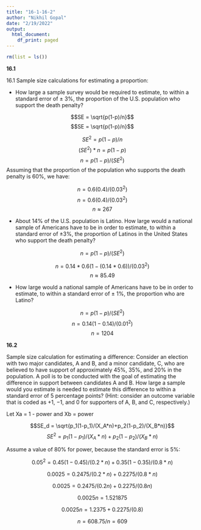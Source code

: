 ```yaml
---
title: "16-1-16-2"
author: "Nikhil Gopal"
date: "2/19/2022"
output:
  html_document:
    df_print: paged
---
```


```r
rm(list = ls())
```

**16.1**

16.1 Sample size calculations for estimating a proportion:

+ How large a sample survey would be required to estimate, to within a standard error of ± 3%,
the proportion of the U.S. population who support the death penalty?

$$SE = \sqrt{p(1-p)/n}$$
$$SE = \sqrt{p(1-p)/n}$$

$$SE^2 = p(1-p)/n$$
$$(SE^2)*n = p(1-p)$$
$$n = p(1-p)/(SE^2)$$
Assuming that the proportion of the population who supports the death penalty is 60%, we have:


$$n = 0.6(0.4)/(0.03^2)$$
$$n = 0.6(0.4)/(0.03^2)$$
$$n  \approx{267}$$

+ About 14% of the U.S. population is Latino. How large would a national sample of Americans
have to be in order to estimate, to within a standard error of ±3%, the proportion of Latinos
in the United States who support the death penalty?

$$n = p(1-p)/(SE^2)$$

$$n = 0.14*0.6(1-(0.14*0.6))/(0.03^2)$$
$$n \approx{85.49}$$

+ How large would a national sample of Americans have to be in order to estimate, to within a
standard error of ± 1%, the proportion who are Latino?

$$n = p(1-p)/(SE^2)$$
$$n = 0.14(1-0.14)/(0.01^2)$$
$$n = 1204$$

**16.2**

Sample size calculation for estimating a difference: Consider an election with two major
candidates, A and B, and a minor candidate, C, who are believed to have support of approximately
45%, 35%, and 20% in the population. A poll is to be conducted with the goal of estimating the
difference in support between candidates A and B. How large a sample would you estimate
is needed to estimate this difference to within a standard error of 5 percentage points? (Hint:
consider an outcome variable that is coded as +1, −1, and 0 for supporters of A, B, and C,
respectively.)


Let Xa = 1 - power and Xb = power

$$SE_d =  \sqrt{p_1(1-p_1)/(X_A*n)+p_2(1-p_2)/(X_B*n)}$$
$$SE^2 =  p_1(1-p_1)/(X_A*n)+p_2(1-p_2)/(X_B*n)$$

Assume a value of 80% for power, because the standard error is 5%: 

$$0.05^2 =  0.45(1-0.45)/(0.2*n) + 0.35(1-0.35)/(0.8*n)$$

$$0.0025 =  0.2475/(0.2*n) + 0.2275/(0.8*n)$$

$$0.0025 =  0.2475/(0.2n) + 0.2275/(0.8n)$$

$$0.0025n =  1.521875$$

$$0.0025n =  1.2375 + 0.2275/(0.8)$$

$$ n = 608.75 / n = 609$$